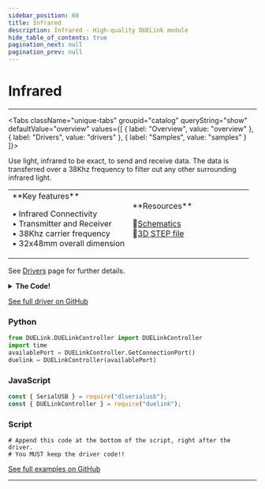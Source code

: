 ```yaml
---
sidebar_position: 60
title: Infrared
description: Infrared - High-quality DUELink module
hide_table_of_contents: true
pagination_next: null
pagination_prev: null
---
```



# Infrared

<ImageSection 
  product="winfrared-a"
  tagline="Infrared Transmitter & Receiver"
/>

---

<Tabs className="unique-tabs" groupid="catalog" queryString="show" defaultValue="overview"
  values={[
    {
        label: "Overview",
        value: "overview"
    },
    {
        label: "Drivers",
        value: "drivers"
    },
    {
        label: "Samples",
        value: "samples"
    }
]}>

<TabItem value="overview">

Use light, infrared to be exact, to send and receive data. The data is transferred over a 38Khz frequency to filter out any other surrounding infrared light.

<table><td width='50%'>
**Key features**

• Infrared Connectivity<br/>
• Transmitter and Receiver<br/>
• 38Khz carrier frequency<br/>
• 32x48mm overall dimension<br/>

</td><td width='50%'>
**Resources**
 
📄<a href="/sch/gdl-winfrared-a.pdf">Schematics</a><br/>
🔩<a href="/3d/gdl-winfrared-a.step">3D STEP file</a><br/>
</td></table>

</TabItem>

<TabItem value="drivers">

See [Drivers](/docs/engine/drivers) page for further details.

<details>
<summary><strong>The Code!</strong></summary>

**Infrared Driver**

```batch
##### Driver Code Starts Here ###

##### User Code Starts Here #####
```

</details>

[See full driver on GitHub](https://github.com/ghi-electronics/duelink-website/tree/main/static/code/drivers)

</TabItem>

<TabItem value="samples">

### Python

```python
from DUELink.DUELinkController import DUELinkController
import time
availablePort = DUELinkController.GetConnectionPort()
duelink = DUELinkController(availablePort)
```

### JavaScript

```javascript
const { SerialUSB } = require("dlserialusb");
const { DUELinkController } = require("duelink");
```

### Script

```batch
# Append this code at the bottom of the script, right after the driver.
# You MUST keep the driver code!!
```

[See full examples on GitHub](https://github.com/ghi-electronics/duelink-website/tree/main/static/code/samples)

</TabItem>

</Tabs>

---

<OrderSection
    product="DUELink Infrared"
    partnumber="GDL-WINFRARED-A"
    price="$0.00"
/>
